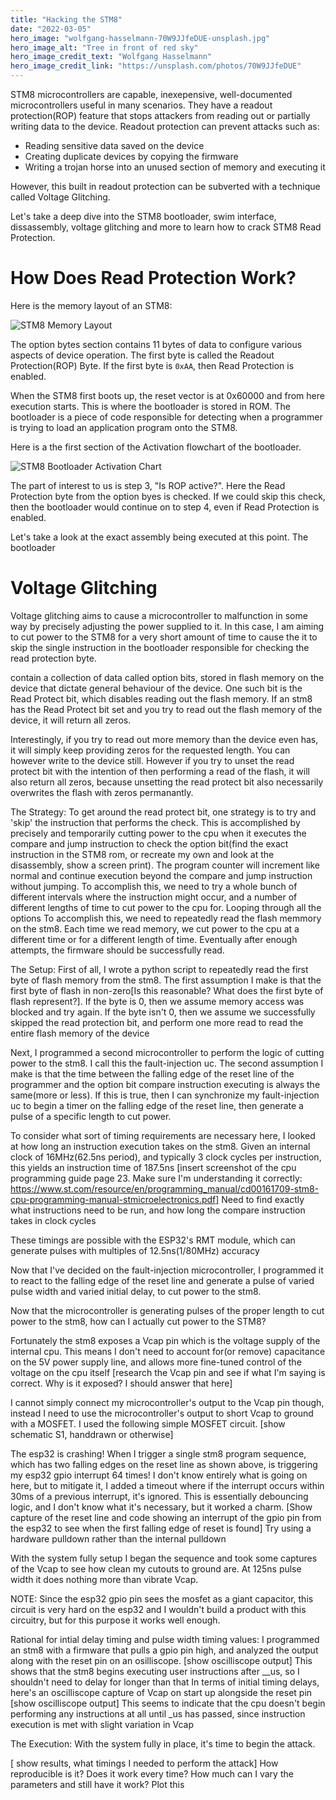 ```yaml
---
title: "Hacking the STM8"
date: "2022-03-05"
hero_image: "wolfgang-hasselmann-70W9JJfeDUE-unsplash.jpg"
hero_image_alt: "Tree in front of red sky"
hero_image_credit_text: "Wolfgang Hasselmann"
hero_image_credit_link: "https://unsplash.com/photos/70W9JJfeDUE"
---
```




STM8 microcontrollers are capable, inexepensive, well-documented microcontrollers useful in many scenarios. They have a readout protection(ROP) feature that stops attackers from reading out or partially writing data to the device. Readout protection can prevent attacks such as: 
 * Reading sensitive data saved on the device
 * Creating duplicate devices by copying the firmware
 * Writing a trojan horse into an unused section of memory and executing it

However, this built in readout protection can be subverted with a technique called Voltage Glitching.

Let's take a deep dive into the STM8 bootloader, swim interface, dissassembly, voltage glitching and more to learn how to crack STM8 Read Protection.

# How Does Read Protection Work?

Here is the memory layout of an STM8:

![STM8 Memory Layout](./memory_layout.png)

The option bytes section contains 11 bytes of data to configure various aspects of device operation. The first byte is called the Readout Protection(ROP) Byte. If the first byte is `0xAA`, then Read Protection is enabled.

When the STM8 first boots up, the reset vector is at 0x60000 and from here execution starts. This is where the bootloader is stored in ROM. The bootloader is a piece of code responsible for detecting when a programmer is trying to load an application program onto the STM8.

Here is a the first section of the Activation flowchart of the bootloader.

![STM8 Bootloader Activation Chart](./bl_activation_chart.png)

The part of interest to us is step 3, "Is ROP active?". Here the Read Protection byte from the option byes is checked. If we could skip this check, then the bootloader would continue on to step 4, even if Read Protection is enabled.

Let's take a look at the exact assembly being executed at this point. The bootloader 

# Voltage Glitching

Voltage glitching aims to cause a microcontroller to malfunction in some way by precisely adjusting the power supplied to it. In this case, I am aiming to cut power to the STM8 for a very short amount of time to cause the it to skip the single instruction in the bootloader responsible for checking the read protection byte.



contain a collection of data called option bits, stored in flash memory on the device that dictate general behaviour of the device.
One such bit is the Read Protect bit, which disables reading out the flash memory. If an stm8 has the Read Protect bit set and you try to read out the flash memory of the device, it will return all zeros.


Interestingly, if you try to read out more memory than the device even has, it will simply keep providing zeros for the requested length.
You can however write to the device still. However if you try to unset the read protect bit with the intention of then performing a read of the flash, it will also return all zeros, because unsetting the read protect bit also necessarily overwrites the flash with zeros permanantly.

The Strategy:
To get around the read protect bit, one strategy is to try and 'skip' the instruction that performs the check. This is accomplished by precisely and temporarily cutting power to the cpu when it executes the compare and jump instruction to check the option bit(find the exact instruction in the STM8 rom, or recreate my own and look at the disassembly, show a screen print). The program counter will increment like normal and continue execution beyond the compare and jump instruction without jumping.
To accomplish this, we need to try a whole bunch of different intervals where the instruction might occur, and a number of different lengths of time to cut power to the cpu for. Looping through all the options
To accomplish this, we need to repeatedly read the flash memmory on the stm8. Each time we read memory, we cut power to the cpu at a different time or for a different length of time. Eventually after enough attempts, the firmware should be successfully read.

The Setup:
First of all, I wrote a python script to repeatedly read the first byte of flash memory from the stm8. The first assumption I make is that the first byte of flash in non-zero[Is this reasonable? What does the first byte of flash represent?]. If the byte is 0, then we assume memory access was blocked and try again. If the byte isn't 0, then we assume we successfully skipped the read protection bit, and perform one more read to read the entire flash memory of the device

Next, I programmed a second microcontroller to perform the logic of cutting power to the stm8. I call this the fault-injection uc. The second assumption I make is that the time between the falling edge of the reset line of the programmer and the option bit compare instruction executing is always the same(more or less). If this is true, then I can synchronize my fault-injection uc to begin a timer on the falling edge of the reset line, then generate a pulse of a specific length to cut power.

To consider what sort of timing requirements are necessary here, I looked at how long an instruction execution takes on the stm8. Given an internal clock of 16MHz(62.5ns period), and typically 3 clock cycles per instruction, this yields an instruction time of 187.5ns
[insert screenshot of the cpu programming guide page 23. Make sure I'm understanding it correctly: https://www.st.com/resource/en/programming_manual/cd00161709-stm8-cpu-programming-manual-stmicroelectronics.pdf]
    Need to find exactly what instructions need to be run, and how long the compare instruction takes in clock cycles

These timings are possible with the ESP32's RMT module, which can generate pulses with multiples of 12.5ns(1/80MHz) accuracy

Now that I've decided on the fault-injection microcontroller, I programmed it to react to the falling edge of the reset line and generate a pulse of varied pulse width and varied initial delay, to cut power to the stm8.

Now that the microcontroller is generating pulses of the proper length to cut power to the stm8, how can I actually cut power to the STM8?

Fortunately the stm8 exposes a Vcap pin which is the voltage supply of the internal cpu. This means I don't need to account for(or remove) capacitance on the 5V power supply line, and allows more fine-tuned control of the voltage on the cpu itself
[research the Vcap pin and see if what I'm saying is correct. Why is it exposed? I should answer that here]

I cannot simply connect my microcontroller's output to the Vcap pin though, instead I need to use the microcontroller's output to short Vcap to ground with a MOSFET. I used the following simple MOSFET circuit.
[show schematic S1, handdrawn or otherwise]

The esp32 is crashing! When I trigger a single stm8 program sequence, which has two falling edges on the reset line as shown above, is triggering my esp32 gpio interrupt 64 times! I don't know entirely what is going on here, but to mitigate it, I added a timeout where if the interrupt occurs within 30ms of a previous interrupt, it's ignored. This is essentially debouncing logic, and I don't know what it's necessary, but it worked a charm.
[Show capture of the reset line and code showing an interrupt of the gpio pin from the esp32 to see when the first falling edge of reset is found]
    Try using a hardware pulldown rather than the internal pulldown

With the system fully setup I began the sequence and took some captures of the Vcap to see how clean my cutouts to ground are. At 125ns pulse width it does nothing more than vibrate Vcap.

NOTE: Since the esp32 gpio pin sees the mosfet as a giant capacitor, this circuit is very hard on the esp32 and I wouldn't build a product with this circuitry, but for this purpose it works well enough.

Rational for intial delay timing and pulse width timing values:
    I programmed an stm8 with a firmware that pulls a gpio pin high, and analyzed the output along with the reset pin on an osilliscope.
    [show oscilliscope output]
    This shows that the stm8 begins executing user instructions after __us, so I shouldn't need to delay for longer than that
    In terms of initial timing delays, here's an oscilliscope capture of Vcap on start up alongside the reset pin
    [show oscilliscope output]
    This seems to indicate that the cpu doesn't begin performing any instructions at all until _us has passed, since instruction execution is met with slight variation in Vcap

The Execution:
With the system fully in place, it's time to begin the attack.

[ show results, what timings I needed to perform the attack]
How reproducible is it? Does it work every time?
How much can I vary the parameters and still have it work? Plot this

